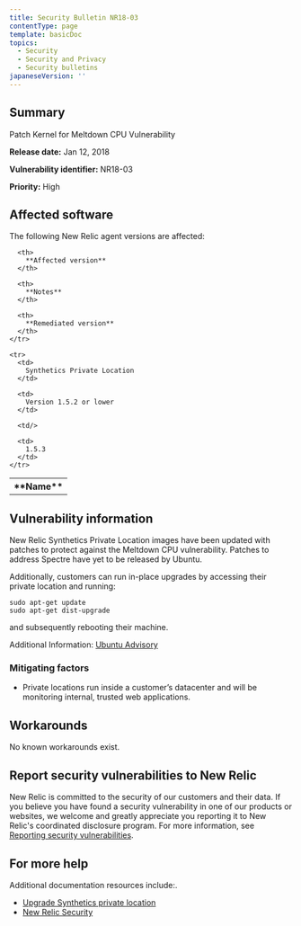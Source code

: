 ```yaml
---
title: Security Bulletin NR18-03
contentType: page
template: basicDoc
topics:
  - Security
  - Security and Privacy
  - Security bulletins
japaneseVersion: ''
---
```


## Summary

Patch Kernel for Meltdown CPU Vulnerability

**Release date:** Jan 12, 2018

**Vulnerability identifier:** NR18-03

**Priority:** High

## Affected software

The following New Relic agent versions are affected:

<Table>
  <tbody>
    <tr>
      <th>
        **Name**
      </th>

      <th>
        **Affected version**
      </th>

      <th>
        **Notes**
      </th>

      <th>
        **Remediated version**
      </th>
    </tr>

    <tr>
      <td>
        Synthetics Private Location
      </td>

      <td>
        Version 1.5.2 or lower
      </td>

      <td/>

      <td>
        1.5.3
      </td>
    </tr>
  </tbody>
</Table>

## Vulnerability information

New Relic Synthetics Private Location images have been updated with patches to protect against the Meltdown CPU vulnerability. Patches to address Spectre have yet to be released by Ubuntu.

Additionally, customers can run in-place upgrades by accessing their private location and running:

```
sudo apt-get update
sudo apt-get dist-upgrade
```

and subsequently rebooting their machine.

Additional Information: [Ubuntu Advisory](https://wiki.ubuntu.com/SecurityTeam/KnowledgeBase/SpectreAndMeltdown)

### Mitigating factors

* Private locations run inside a customer’s datacenter and will be monitoring internal, trusted web applications.

## Workarounds

No known workarounds exist.

## Report security vulnerabilities to New Relic

New Relic is committed to the security of our customers and their data. If you believe you have found a security vulnerability in one of our products or websites, we welcome and greatly appreciate you reporting it to New Relic's coordinated disclosure program. For more information, see [Reporting security vulnerabilities](/docs/security/new-relic-security/data-privacy/reporting-security-vulnerabilities).

## For more help

Additional documentation resources include:.

* [Upgrade Synthetics private location](/docs/synthetics/new-relic-synthetics/private-locations/private-locations-overview-monitor-internal-sites-add-new-locations)
* [New Relic Security](https://newrelic.com/why-new-relic/security "Link opens in a new window.")
